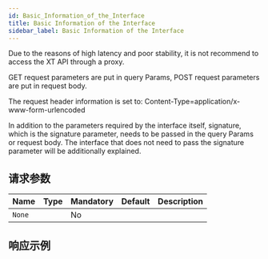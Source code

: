 ```yaml
---
id: Basic_Information_of_the_Interface
title: Basic Information of the Interface
sidebar_label: Basic Information of the Interface
---
```


Due to the reasons of high latency and poor stability, it is not recommend to access the XT API through a proxy.

GET request parameters are put in query Params, POST request parameters are put in request body.

The request header information is set to: Content-Type=application/x-www-form-urlencoded

In addition to the parameters required by the interface itself, signature, which is the signature parameter, needs to be passed in the query Params or request body. The interface that does not need to pass the signature parameter will be additionally explained.

## 请求参数

| Name   | Type | Mandatory | Default | Description |
| ------ | ---- | --------- | ------- | ----------- |
| `None` |      | No        |         |             |

## 响应示例
